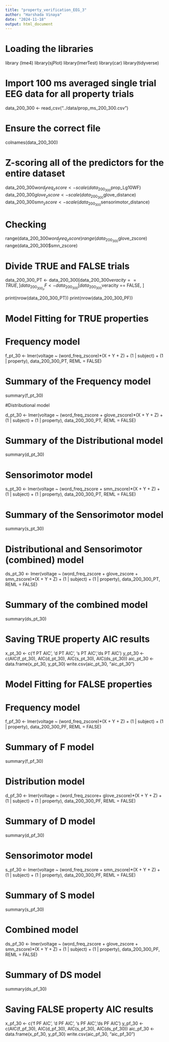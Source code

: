 ```yaml
---
title: "property_verification_EEG_3"
author: "Harshada Vinaya"
date: "2024-11-18"
output: html_document
---
```


# Loading the libraries 
library (lme4)
library(sjPlot)
library(lmerTest)
library(car)
library(tidyverse)

# Import 100 ms averaged single trial EEG data for all property trials
data_200_300 <- read_csv("../data/prop_ms_200_300.csv")

# Ensure the correct file
colnames(data_200_300)

# Z-scoring all of the predictors for the entire dataset
data_200_300$word_freq_zscore <- scale(data_200_300$prop_Lg10WF)
data_200_300$glove_zscore <- scale(data_200_300$glove_distance)
data_200_300$smn_zscore <- scale(data_200_300$sensorimotor_distance)


# Checking
range(data_200_300$word_freq_zscore)
range(data_200_300$glove_zscore)
range(data_200_300$smn_zscore)

# Divide TRUE and FALSE trials
data_200_300_PT <- data_200_300[data_200_300$veracity == TRUE, ]
data_200_300_PF <- data_200_300[data_200_300$veracity == FALSE, ]

print(nrow(data_200_300_PT))
print(nrow(data_200_300_PF))

###########################################################################

# Model Fitting for TRUE properties #

# Frequency model

f_pt_30 <- lmer(voltage ~ (word_freq_zscore)*(X + Y + Z) 
                + (1 | subject) 
                + (1 | property), 
                data_200_300_PT, REML = FALSE)

# Summary of the Frequency model 
summary(f_pt_30)

#Distributional model

d_pt_30 <- lmer(voltage ~ (word_freq_zscore + glove_zscore)*(X + Y + Z) 
                + (1 | subject) 
                + (1 | property), 
                data_200_300_PT, REML = FALSE)

# Summary of the Distributional model
summary(d_pt_30)


# Sensorimotor model

s_pt_30 <- lmer(voltage ~ (word_freq_zscore + smn_zscore)*(X + Y + Z) 
                + (1 | subject) 
                + (1 | property), 
                data_200_300_PT, REML = FALSE)

# Summary of the Sensorimotor model
summary(s_pt_30)

# Distributional and Sensorimotor (combined) model

ds_pt_30 <- lmer(voltage ~ (word_freq_zscore + 
                              glove_zscore + 
                              smn_zscore)*(X + Y + Z) 
                 + (1 | subject) 
                 + (1 | property), 
                 data_200_300_PT, REML = FALSE)

# Summary of the combined model
summary(ds_pt_30)


###############################################################

# Saving TRUE property AIC results

x_pt_30 <- c('f PT AIC', 'd PT AIC', 's PT AIC','ds PT AIC')
y_pt_30 <- c(AIC(f_pt_30), AIC(d_pt_30), AIC(s_pt_30), AIC(ds_pt_30))
aic_pt_30 <- data.frame(x_pt_30, y_pt_30)
write.csv(aic_pt_30, "aic_pt_30")

############################################################################

# Model Fitting for FALSE properties

# Frequency model

f_pf_30 <- lmer(voltage ~ (word_freq_zscore)*(X + Y + Z) 
                + (1 | subject) 
                + (1 | property), 
                data_200_300_PF, REML = FALSE)

# Summary of F model
summary(f_pf_30)


# Distribution model

d_pf_30 <- lmer(voltage ~ (word_freq_zscore+ glove_zscore)*(X + Y + Z) 
                + (1 | subject) 
                + (1 | property), 
                data_200_300_PF, REML = FALSE)

# Summary of D model
summary(d_pf_30)


# Sensorimotor model

s_pf_30 <- lmer(voltage ~ (word_freq_zscore + smn_zscore)*(X + Y + Z) 
                + (1 | subject) 
                + (1 | property), 
                data_200_300_PF, REML = FALSE)

# Summary of S model
summary(s_pf_30)


# Combined model

ds_pf_30 <- lmer(voltage ~ (word_freq_zscore +
                              glove_zscore + 
                              smn_zscore)*(X + Y + Z) 
                 + (1 | subject) 
                 + (1 | property), 
                 data_200_300_PF, REML = FALSE)

# Summary of DS model
summary(ds_pf_30)

# Saving FALSE property AIC results

x_pf_30 <- c('f PF AIC', 'd PF AIC', 's PF AIC','ds PF AIC')
y_pf_30 <- c(AIC(f_pf_30), AIC(d_pf_30), AIC(s_pf_30), AIC(ds_pf_30))
aic_pf_30 <- data.frame(x_pf_30, y_pf_30)
write.csv(aic_pf_30, "aic_pf_30")
